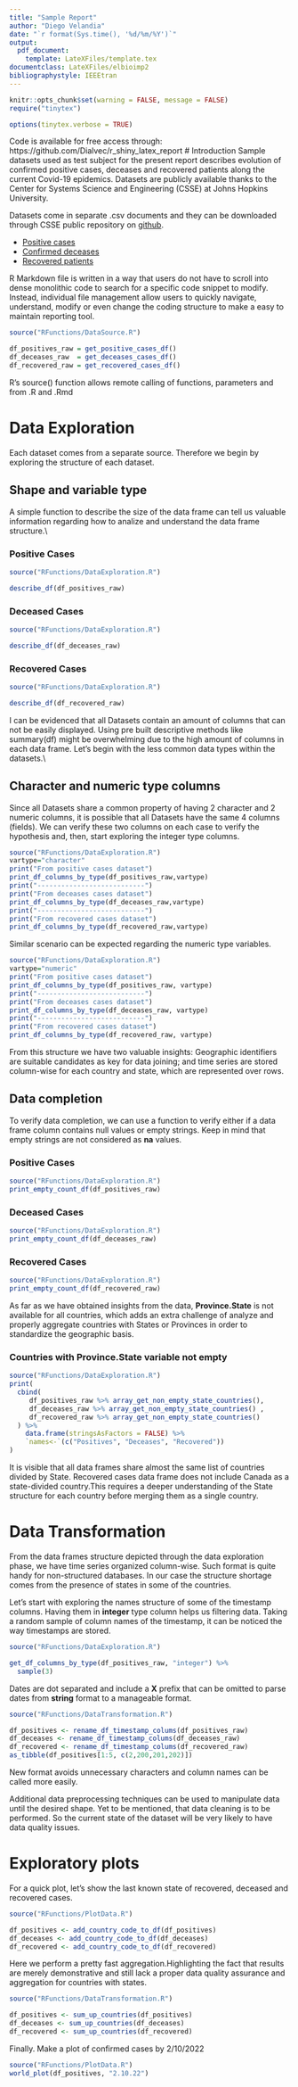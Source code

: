 ```yaml
---
title: "Sample Report"
author: "Diego Velandia"
date: "`r format(Sys.time(), '%d/%m/%Y')`"
output: 
  pdf_document:
    template: LateXFiles/template.tex
documentclass: LateXFiles/elbioimp2
bibliographystyle: IEEEtran
---
```


```r
knitr::opts_chunk$set(warning = FALSE, message = FALSE)
require("tinytex")
```

```r
options(tinytex.verbose = TRUE)
```
Code is available for free access through: https://github.com/Dialvec/r_shiny_latex_report
# Introduction
Sample datasets used as test subject for the present report describes evolution of confirmed positive cases, deceases and recovered patients along the current Covid-19 epidemics. Datasets are publicly available thanks to the Center for Systems Science and Engineering (CSSE) at Johns Hopkins University.

Datasets come in separate .csv documents and they can be downloaded through CSSE public repository on [github](https://github.com/CSSEGISandData/COVID-19).

* [Positive cases](https://raw.githubusercontent.com/CSSEGISandData/COVID-19/master/csse_covid_19_data/csse_covid_19_time_series/time_series_covid19_confirmed_global.csv)
* [Confirmed deceases](https://github.com/CSSEGISandData/COVID-19/blob/1dd60c4dfe9e89429f1c185a5ecc20d36c5e2461/csse_covid_19_data/csse_covid_19_time_series/time_series_covid19_deaths_global.csv)
* [Recovered patients](https://github.com/CSSEGISandData/COVID-19/blob/1dd60c4dfe9e89429f1c185a5ecc20d36c5e2461/csse_covid_19_data/csse_covid_19_time_series/time_series_covid19_recovered_global.csv)

R Markdown file is written in a way that users do not have to scroll into dense monolithic code to search for a specific code snippet to modify. Instead, individual file management allow users to quickly navigate, understand, modify or even change the coding structure to make a easy to maintain reporting tool.

```r
source("RFunctions/DataSource.R")

df_positives_raw = get_positive_cases_df()
df_deceases_raw  = get_deceases_cases_df()
df_recovered_raw = get_recovered_cases_df()
```

R's source() function allows remote calling of functions, parameters and from .R and .Rmd

# Data Exploration

Each dataset comes from a separate source. Therefore we begin by exploring the structure of each dataset.

## Shape and variable type

A simple function to describe the size of the data frame can tell us valuable information regarding how to analize and understand the data frame structure.\\

### Positive Cases

```r
source("RFunctions/DataExploration.R")

describe_df(df_positives_raw)
```

### Deceased Cases

```r
source("RFunctions/DataExploration.R")

describe_df(df_deceases_raw)
```

### Recovered Cases

```r
source("RFunctions/DataExploration.R")

describe_df(df_recovered_raw)
```

I can be evidenced that all Datasets contain an amount of columns that can not be easily displayed. Using pre built descriptive methods like summary(df) might be overwhelming due to the high amount of columns in each data frame. Let's begin with the less common data types within the datasets.\\ 

## Character and numeric type columns

Since all Datasets share a common property of having 2 character and 2 numeric columns, it is possible that all Datasets have the same 4 columns (fields). We can verify these two columns on each case to verify the hypothesis and, then, start exploring the integer type columns.

```r
source("RFunctions/DataExploration.R")
vartype="character"
print("From positive cases dataset")
print_df_columns_by_type(df_positives_raw,vartype)
print("---------------------------")
print("From deceases cases dataset")
print_df_columns_by_type(df_deceases_raw,vartype)
print("---------------------------")
print("From recovered cases dataset")
print_df_columns_by_type(df_recovered_raw,vartype)
```

Similar scenario can be expected regarding the numeric type variables.

```r
source("RFunctions/DataExploration.R")
vartype="numeric"
print("From positive cases dataset")
print_df_columns_by_type(df_positives_raw, vartype)
print("---------------------------")
print("From deceases cases dataset")
print_df_columns_by_type(df_deceases_raw, vartype)
print("---------------------------")
print("From recovered cases dataset")
print_df_columns_by_type(df_recovered_raw, vartype)
```

From this structure we have two valuable insights: Geographic identifiers are suitable candidates as key for data joining; and time series are stored column-wise for each country and state, which are represented over rows.

## Data completion

To verify data completion, we can use a function to verify either if a data frame column contains null values or empty strings. Keep in mind that empty strings are not considered as **na** values.

### Positive Cases

```r
source("RFunctions/DataExploration.R")
print_empty_count_df(df_positives_raw)
```


### Deceased Cases

```r
source("RFunctions/DataExploration.R")
print_empty_count_df(df_deceases_raw)
```

### Recovered Cases

```r
source("RFunctions/DataExploration.R")
print_empty_count_df(df_recovered_raw)
```

As far as we have obtained insights from the data, **Province.State** is not available for all countries, which adds an extra challenge of analyze and properly aggregate countries with States or Provinces in order to standardize the geographic basis.


### Countries with **Province.State** variable not empty

```r
source("RFunctions/DataExploration.R")
print(
  cbind(
     df_positives_raw %>% array_get_non_empty_state_countries(),
     df_deceases_raw %>% array_get_non_empty_state_countries() ,
     df_recovered_raw %>% array_get_non_empty_state_countries()
  ) %>% 
    data.frame(stringsAsFactors = FALSE) %>%
    `names<-`(c("Positives", "Deceases", "Recovered"))
)
```

It is visible that all data frames share almost the same list of countries divided by State. Recovered cases data frame does not include Canada as a state-divided country.This requires a deeper understanding of the State structure for each country before merging them as a single country.

# Data Transformation

From the data frames structure depicted through the data exploration phase, we have time series organized column-wise. Such format is quite handy for non-structured databases. In our case the structure shortage comes from the presence of states in some of the countries.

Let's start with exploring the names structure of some of the timestamp columns. Having them in **integer** type column helps us filtering data. Taking a random sample of column names of the timestamp, it can be noticed the way timestamps are stored. 

```r
source("RFunctions/DataExploration.R")

get_df_columns_by_type(df_positives_raw, "integer") %>%
  sample(3)
```

Dates are dot separated and include a **X** prefix that can be omitted to parse dates from **string** format to a manageable format.

```r
source("RFunctions/DataTransformation.R")

df_positives <- rename_df_timestamp_colums(df_positives_raw)
df_deceases <- rename_df_timestamp_colums(df_deceases_raw)
df_recovered <- rename_df_timestamp_colums(df_recovered_raw)
as_tibble(df_positives[1:5, c(2,200,201,202)])
```

New format avoids unnecessary characters and column names can be called more easily.

Additional data preprocessing techniques can be used to manipulate data until the desired shape. Yet to be mentioned, that data cleaning is to be performed. So the current state of the dataset will be very likely to have data quality issues. 

# Exploratory plots

For a quick plot, let's show the last known state of recovered, deceased and recovered cases.

```r
source("RFunctions/PlotData.R")

df_positives <- add_country_code_to_df(df_positives)
df_deceases <- add_country_code_to_df(df_deceases)
df_recovered <- add_country_code_to_df(df_recovered)
```

Here we perform a pretty fast aggregation.Highlighting the fact that results are merely demonstrative and still lack a proper data quality assurance and aggregation for countries with states.

```r
source("RFunctions/DataTransformation.R")

df_positives <- sum_up_countries(df_positives)
df_deceases <- sum_up_countries(df_deceases)
df_recovered <- sum_up_countries(df_recovered)
```

Finally. Make a plot of confirmed cases by 2/10/2022

```r
source("RFunctions/PlotData.R")
world_plot(df_positives, "2.10.22")
```

